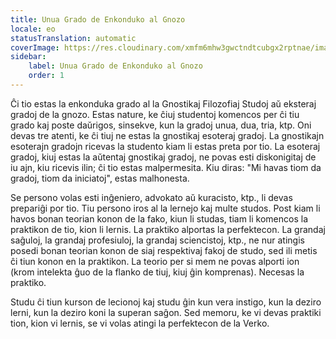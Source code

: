 ```yaml
---
title: Unua Grado de Enkonduko al Gnozo
locale: eo
statusTranslation: automatic
coverImage: https://res.cloudinary.com/xmfm6mhw3gwctndtcubgx2rptnae/image/upload/v1741354450/small_cover_introduccion_a_la_gnosis_57a3fc8d72.webp
sidebar:
    label: Unua Grado de Enkonduko al Gnozo
    order: 1
---
```

Ĉi tio estas la enkonduka grado al la Gnostikaj Filozofiaj Studoj aŭ eksteraj gradoj de la gnozo. Estas nature, ke ĉiuj studentoj komencos per ĉi tiu grado kaj poste daŭrigos, sinsekve, kun la gradoj unua, dua, tria, ktp. Oni devas tre atenti, ke ĉi tiuj ne estas la gnostikaj esoteraj gradoj. La gnostikajn esoterajn gradojn ricevas la studento kiam li estas preta por tio. La esoteraj gradoj, kiuj estas la aŭtentaj gnostikaj gradoj, ne povas esti diskonigitaj de iu ajn, kiu ricevis ilin; ĉi tio estas malpermesita. Kiu diras: "Mi havas tiom da gradoj, tiom da iniciatoj", estas malhonesta.

Se persono volas esti inĝeniero, advokato aŭ kuracisto, ktp., li devas prepariĝi por tio. Tiu persono iros al la lernejo kaj multe studos. Post kiam li havos bonan teorian konon de la fako, kiun li studas, tiam li komencos la praktikon de tio, kion li lernis. La praktiko alportas la perfektecon. La grandaj saĝuloj, la grandaj profesiuloj, la grandaj sciencistoj, ktp., ne nur atingis posedi bonan teorian konon de siaj respektivaj fakoj de studo, sed ili metis ĉi tiun konon en la praktikon. La teorio per si mem ne povas alporti ion (krom intelekta ĝuo de la flanko de tiuj, kiuj ĝin komprenas). Necesas la praktiko.

Studu ĉi tiun kurson de lecionoj kaj studu ĝin kun vera instigo, kun la deziro lerni, kun la deziro koni la superan saĝon. Sed memoru, ke vi devas praktiki tion, kion vi lernis, se vi volas atingi la perfektecon de la Verko.
